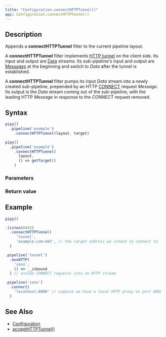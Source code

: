 ```yaml
---
title: "Configuration.connectHTTPTunnel()"
api: Configuration.connectHTTPTunnel()
---
```


## Description

Appends a **connectHTTPTunnel** filter to the current pipeline layout.

A **connectHTTPTunnel** filter implements [HTTP tunnel](https://en.wikipedia.org/wiki/HTTP_tunnel) on the client side. Its input and output are [Data](/reference/api/Data) streams. Its sub-pipeline's input and output are [Messages](/reference/api/Message) at the beginning and switch to _Data_ after the tunnel is established.

<FilterDiagram
  name="connectHTTPTunnel"
  input="Data"
  output="Data"
  subInput="Message + Data"
  subOutput="Message + Data"
  subType="link"
/>

A **connectHTTPTunnel** filter pumps its input _Data_ stream into a newly created sub-pipeline, prepended by an HTTP [CONNECT](https://developer.mozilla.org/docs/Web/HTTP/Methods/CONNECT) request _Message_. Its output is the _Data_ stream coming out of the sub-pipeline, with the leading HTTP _Message_ in response to the _CONNECT_ request removed.

## Syntax

``` js
pipy()
  .pipeline('example')
    .connectHTTPTunnel(layout, target)

pipy()
  .pipeline('example')
    .connectHTTPTunnel(
      layout,
      () => getTarget()
    )
```

### Parameters

<Parameters/>

### Return value

<ReturnValue/>

## Example

``` js
pipy()

.listen(8443)
  .connectHTTPTunnel(
     'tunnel',
     'example.com:443', // the target address we intend to connect to
  )

.pipeline('tunnel')
  .muxHTTP(
    'conn',
    () => __inbound
  ) // encode CONNECT requests into an HTTP stream

.pipeline('conn')
  .connect(
    'localhost:8000' // suppose we have a local HTTP proxy on port 8000
  )
```

## See Also

* [Configuration](/reference/api/Configuration)
* [acceptHTTPTunnel()](/reference/api/Configuration/acceptHTTPTunnel)
